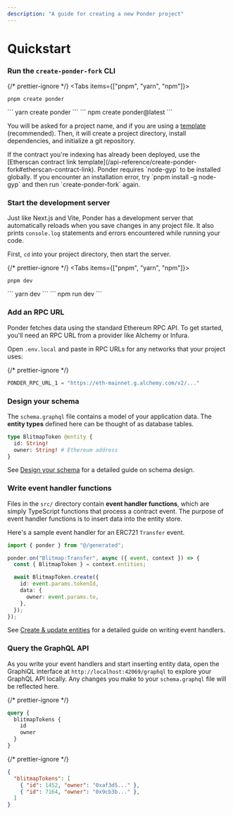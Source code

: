 ```yaml
---
description: "A guide for creating a new Ponder project"
---
```



# Quickstart

<Steps>

### Run the `create-ponder-fork` CLI

{/* prettier-ignore */}
<Tabs items={["pnpm", "yarn", "npm"]}>
  <Tab>
```
pnpm create ponder
```
</Tab>
  <Tab>
```
yarn create ponder
```
</Tab>
  <Tab>
```
npm create ponder@latest
```
</Tab>
</Tabs>

You will be asked for a project name, and if you are using a [template](/api-reference/create-ponder-fork#templates) (recommended). Then, it will create a project directory, install dependencies, and initialize a git repository.

<Callout type="info">
  If the contract you're indexing has already been deployed, use the [Etherscan
  contract link
  template](/api-reference/create-ponder-fork#etherscan-contract-link).
</Callout>

<Callout type="warning">
  Ponder requires `node-gyp` to be installed globally. If you encounter an
  installation error, try `pnpm install -g node-gyp` and then run
  `create-ponder-fork` again.
</Callout>

### Start the development server

Just like Next.js and Vite, Ponder has a development server that automatically reloads when you save changes in any project file. It also prints `console.log` statements and errors encountered while running your code.

First, `cd` into your project directory, then start the server.

{/* prettier-ignore */}
<Tabs items={["pnpm", "yarn", "npm"]}>
  <Tab>
```
pnpm dev
```
</Tab>
  <Tab>
```
yarn dev
```
</Tab>
  <Tab>
```
npm run dev
```
</Tab>
</Tabs>

### Add an RPC URL

Ponder fetches data using the standard Ethereum RPC API. To get started, you'll need an RPC URL from a provider like Alchemy or Infura.

Open `.env.local` and paste in RPC URLs for any networks that your project uses:

{/* prettier-ignore */}
```js filename=".env.local"
PONDER_RPC_URL_1 = "https://eth-mainnet.g.alchemy.com/v2/..."
```

### Design your schema

The `schema.graphql` file contains a model of your application data. The **entity types** defined here can be thought of as database tables.

```graphql filename="schema.graphql"
type BlitmapToken @entity {
  id: String!
  owner: String! # Ethereum address
}
```

See [Design your schema](/guides/design-your-schema) for a detailed guide on schema design.

### Write event handler functions

Files in the `src/` directory contain **event handler functions**, which are simply TypeScript functions that process a contract event. The purpose of event handler functions is to insert data into the entity store.

Here's a sample event handler for an ERC721 `Transfer` event.

```ts filename="src/index.ts"
import { ponder } from "@/generated";

ponder.on("Blitmap:Transfer", async ({ event, context }) => {
  const { BlitmapToken } = context.entities;

  await BlitmapToken.create({
    id: event.params.tokenId,
    data: {
      owner: event.params.to,
    },
  });
});
```

See [Create & update entities](/guides/create-update-entities) for a detailed guide on writing event handlers.

### Query the GraphQL API

As you write your event handlers and start inserting entity data, open the GraphiQL interface at `http://localhost:42069/graphql` to explore your GraphQL API locally. Any changes you make to your `schema.graphql` file will be reflected here.

<div className="code-columns">

{/* prettier-ignore */}
```graphql filename="Query"
query {
  blitmapTokens {
    id
    owner
  }
}
```

{/* prettier-ignore */}
```json filename="Result"
{
  "blitmapTokens": [
    { "id": 1452, "owner": "0xaf3d5..." },
    { "id": 7164, "owner": "0x9cb3b..." },
  ]
}
```

</div>

</Steps>
